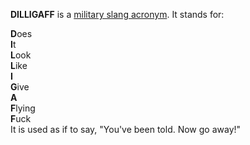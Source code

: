 
'''DILLIGAFF''' is a [[List of U.S. Army acronyms and expressions|military slang acronym]].  It stands for:

'''D'''oes<br>
'''I'''t<br>
'''L'''ook<br>
'''L'''ike<br>
'''I'''<br>
'''G'''ive<br>
'''A'''<br>
'''F'''lying<br>
'''F'''uck<br>

It is used as if to say, "You've been told. Now go away!"